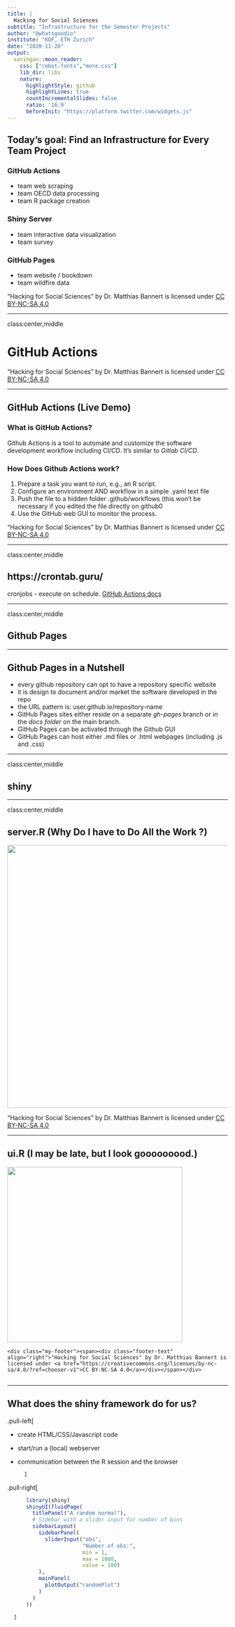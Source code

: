 ```yaml
---
title: |
  Hacking for Social Sciences
subtitle: "Infrastructure for the Semester Projects"
author: "@whatsgoodio"
institute: "KOF, ETH Zurich"
date: "2020-11-20"
output:
  xaringan::moon_reader:
    css: ["robot-fonts","more.css"]
    lib_dir: libs
    nature:
      highlightStyle: github
      highlightLines: true
      countIncrementalSlides: false
      ratio: '16:9'
      beforeInit: "https://platform.twitter.com/widgets.js"
---
```



## Today's goal: Find an Infrastructure for Every Team Project

### GitHub Actions

- team web scraping
- team OECD data processing
- team R package creation

### Shiny Server

- team interactive data visualization
- team survey

### GitHub Pages

- team website / bookdown
- team wildfire data




<div class="my-footer"><span><div class="footer-text" align="right">"Hacking for Social Sciences" by Dr. Matthias Bannert is licensed under <a href="https://creativecommons.org/licenses/by-nc-sa/4.0/?ref=chooser-v1">CC BY-NC-SA 4.0</a></div></span></div> 


---


class:center,middle

# GitHub Actions

<div class="my-footer"><span><div class="footer-text" align="right">"Hacking for Social Sciences" by Dr. Matthias Bannert is licensed under <a href="https://creativecommons.org/licenses/by-nc-sa/4.0/?ref=chooser-v1">CC BY-NC-SA 4.0</a></div></span></div> 

---

## GitHub Actions (Live Demo)

### What is GitHub Actions?

Github Actions is a tool to automate and customize the software development workflow including 
CI/CD. It's similar to *Gitlab CI/CD*. 


### How Does Github Actions work? 

1. Prepare a task you want to run, e.g., an R script.
2. Configure an environment AND workflow in a simple .yaml text file
3. Push the file to a hidden folder .github/workflows (this won't be necessary if you edited the file directly on github0
4. Use the GitHub web GUI to monitor the process.


<div class="my-footer"><span><div class="footer-text" align="right">"Hacking for Social Sciences" by Dr. Matthias Bannert is licensed under <a href="https://creativecommons.org/licenses/by-nc-sa/4.0/?ref=chooser-v1">CC BY-NC-SA 4.0</a></div></span></div> 

---

class:center,middle

## https://crontab.guru/

cronjobs - execute on schedule. [GitHub Actions docs](https://docs.github.com/en/free-pro-team@latest/actions/reference/workflow-syntax-for-github-actions#onschedule)


---

class:center,middle

## Github Pages 


---

## Github Pages in a Nutshell
  
- every github repository can opt to have a repository specific website
- it is design to document and/or market the software developed in the repo
- the URL pattern is: user.github.io/repository-name
- GitHub Pages sites either reside on a separate _gh-pages_ branch or in 
the _docs folder_ on the main branch. 
- GitHub Pages can be activated through the Github GUI
- GitHub Pages can host either .md files or .html webpages (including .js and .css)




---
  
  
class:center,middle

## shiny



---
  
  
class:center,middle

## server.R (Why Do I have to Do All the Work ?)


<img src="overload.jpg" width="600px">
  
  
  <div class="my-footer"><span><div class="footer-text" align="right">"Hacking for Social Sciences" by Dr. Matthias Bannert is licensed under <a href="https://creativecommons.org/licenses/by-nc-sa/4.0/?ref=chooser-v1">CC BY-NC-SA 4.0</a></div></span></div> 
    


--- 


## ui.R (I may be late, but I look gooooooood.)
  
  <img src="johnny.jpg" width="400px">
    
    
    <div class="my-footer"><span><div class="footer-text" align="right">"Hacking for Social Sciences" by Dr. Matthias Bannert is licensed under <a href="https://creativecommons.org/licenses/by-nc-sa/4.0/?ref=chooser-v1">CC BY-NC-SA 4.0</a></div></span></div> 
      


--- 

## What does the shiny framework do for us?
      
      
.pull-left[
        
- create HTML/CSS/Javascript code
- start/run a (local) webserver
- communication between the R session and the browser

        ]
    
.pull-right[

```r
      library(shiny)
      shinyUI(fluidPage(
        titlePanel("A random normal"),
        # Sidebar with a slider input for number of bins 
        sidebarLayout(
          sidebarPanel(
            sliderInput("obs",
                        "Number of obs:",
                        min = 1,
                        max = 1000,
                        value = 100)
          ),
          mainPanel(
            plotOutput("randomPlot")
          )
        )
      ))
```
      
      ]






